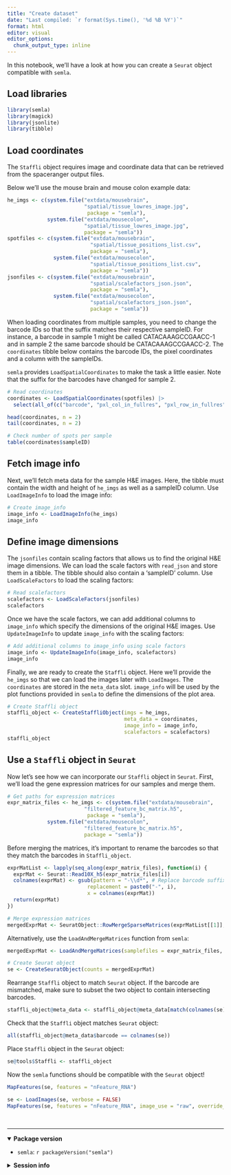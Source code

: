 ```yaml
---
title: "Create dataset"
date: "Last compiled: `r format(Sys.time(), '%d %B %Y')`"
format: html
editor: visual
editor_options: 
  chunk_output_type: inline
---
```


In this notebook, we'll have a look at how you can create a `Seurat` object compatible with `semla`.

## Load libraries

```r
library(semla)
library(magick)
library(jsonlite)
library(tibble)
```

## Load coordinates

The `Staffli` object requires image and coordinate data that can be retrieved from the spaceranger output files.

Below we'll use the mouse brain and mouse colon example data:

```r
he_imgs <- c(system.file("extdata/mousebrain", 
                         "spatial/tissue_lowres_image.jpg", 
                          package = "semla"),
             system.file("extdata/mousecolon", 
                         "spatial/tissue_lowres_image.jpg", 
                         package = "semla"))
spotfiles <- c(system.file("extdata/mousebrain", 
                           "spatial/tissue_positions_list.csv", 
                           package = "semla"),
               system.file("extdata/mousecolon", 
                           "spatial/tissue_positions_list.csv", 
                           package = "semla"))
jsonfiles <- c(system.file("extdata/mousebrain", 
                           "spatial/scalefactors_json.json", 
                           package = "semla"),
               system.file("extdata/mousecolon", 
                           "spatial/scalefactors_json.json", 
                           package = "semla"))
```

When loading coordinates from multiple samples, you need to change the barcode IDs so that the suffix matches their respective sampleID. For instance, a barcode in sample 1 might be called CATACAAAGCCGAACC-1 and in sample 2 the same barcode should be CATACAAAGCCGAACC-2. The `coordinates` tibble below contains the barcode IDs, the pixel coordinates and a column with the sampleIDs.

`semla` provides `LoadSpatialCoordinates` to make the task a little easier. Note that the suffix for the barcodes have changed for sample 2.

```r
# Read coordinates
coordinates <- LoadSpatialCoordinates(spotfiles) |> 
  select(all_of(c("barcode", "pxl_col_in_fullres", "pxl_row_in_fullres", "sampleID")))

head(coordinates, n = 2)
tail(coordinates, n = 2)

# Check number of spots per sample
table(coordinates$sampleID)
```

## Fetch image info

Next, we'll fetch meta data for the sample H&E images. Here, the tibble must contain the width and height of `he_imgs` as well as a sampleID column. Use `LoadImageInfo` to load the image info:

```r
# Create image_info
image_info <- LoadImageInfo(he_imgs)
image_info
```

## Define image dimensions

The `jsonfiles` contain scaling factors that allows us to find the original H&E image dimensions. We can load the scale factors with `read_json` and store them in a tibble. The tibble should also contain a 'sampleID' column. Use `LoadScaleFactors` to load the scaling factors:

```r
# Read scalefactors
scalefactors <- LoadScaleFactors(jsonfiles)
scalefactors
```

Once we have the scale factors, we can add additional columns to `image_info` which specify the dimensions of the original H&E images. Use `UpdateImageInfo` to update `image_info` with the scaling factors:

```r
# Add additional columns to image_info using scale factors
image_info <- UpdateImageInfo(image_info, scalefactors)
image_info
```

Finally, we are ready to create the `Staffli` object. Here we'll provide the `he_imgs` so that we can load the images later with `LoadImages`. The `coordinates` are stored in the `meta_data` slot. `image_info` will be used by the plot functions provided in `semla` to define the dimensions of the plot area.

```r
# Create Staffli object
staffli_object <- CreateStaffliObject(imgs = he_imgs, 
                                      meta_data = coordinates, 
                                      image_info = image_info, 
                                      scalefactors = scalefactors)
staffli_object
```

## Use a `Staffli` object in `Seurat`

Now let's see how we can incorporate our `Staffli` object in `Seurat`. First, we'll load the gene expression matrices for our samples and merge them.

```r
# Get paths for expression matrices
expr_matrix_files <- he_imgs <- c(system.file("extdata/mousebrain", 
                         "filtered_feature_bc_matrix.h5", 
                          package = "semla"),
             system.file("extdata/mousecolon", 
                         "filtered_feature_bc_matrix.h5", 
                         package = "semla"))
```

Before merging the matrices, it's important to rename the barcodes so that they match the barcodes in `Staffli_object`.

```r
exprMatList <- lapply(seq_along(expr_matrix_files), function(i) {
  exprMat <- Seurat::Read10X_h5(expr_matrix_files[i])
  colnames(exprMat) <- gsub(pattern = "-\\d*", # Replace barcode suffix with sampleID
                          replacement = paste0("-", i), 
                          x = colnames(exprMat))
  return(exprMat)
})

# Merge expression matrices
mergedExprMat <- SeuratObject::RowMergeSparseMatrices(exprMatList[[1]], exprMatList[[2]])

```

Alternatively, use the `LoadAndMergeMatrices` function from `semla`:

```r
mergedExprMat <- LoadAndMergeMatrices(samplefiles = expr_matrix_files, verbose = FALSE)

# Create Seurat object
se <- CreateSeuratObject(counts = mergedExprMat)
```

Rearrange `Staffli` object to match `Seurat` object. If the barcode are mismatched, make sure to subset the two object to contain intersecting barcodes.

```r
staffli_object@meta_data <- staffli_object@meta_data[match(colnames(se), staffli_object@meta_data$barcode), ]
```

Check that the `Staffli` object matches `Seurat` object:

```r
all(staffli_object@meta_data$barcode == colnames(se))
```

Place `Staffli` object in the `Seurat` object:

```r
se@tools$Staffli <- staffli_object
```

Now the `semla` functions should be compatible with the `Seurat` object!

```r
MapFeatures(se, features = "nFeature_RNA")

se <- LoadImages(se, verbose = FALSE)
MapFeatures(se, features = "nFeature_RNA", image_use = "raw", override_plot_dims = TRUE)
```

<br>

------------------------------------------------------------------------

<details open>

<summary>**Package version**</summary>

-   `semla`: `r packageVersion("semla")`

</details>

<details>

<summary>**Session info**</summary>

```r
sessionInfo()
```

</details>

<br>
